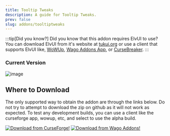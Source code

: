 ```yaml
---
title: Tooltip Tweaks
description: A guide for Tooltip Tweaks.
prev: false
slug: addons/tooltiptweaks
---
```



<Background />

:::tip[Did you know?]
Did you know that this addon requires ElvUI to use? You can download ElvUI from it's website at [tukui.org](https://tukui.org/elvui) or use a client that supports ElvUI like, [WoWUp](https://wowup.io/), [Wago Addons App](https://addons.wago.io/app), or [CurseBreaker](https://github.com/AcidWeb/CurseBreaker).
:::

### Current Version
<img src="https://img.shields.io/github/v/tag/repooc/ElvUI_ActionBarBuddy?style=for-the-badge&label=%20" alt="image" data-zoom-off />

## Where to Download
The only supported way to obtain the addon are through the links below. Do not try to attempt to download the zip on github as it will not work as expected. To test any development builds, you can use a client like the curseforge app, wowup, etc, and select to use the alpha build.

<FluidGrid minColumnWidth="20rem">
  <a href="https://www.curseforge.com/wow/addons/tooltip-tweaks-elvui-plugin"><img src="../images/CurseForgeBanner.png" alt="Download from CurseForge!" data-zoom-off /></a>
  <a href="https://addons.wago.io/addons/tooltip-tweaks-elvui-plugin"><img src="../images/WagoBanner.png" alt="Download from Wago Addons!" data-zoom-off /></a>
</FluidGrid>
